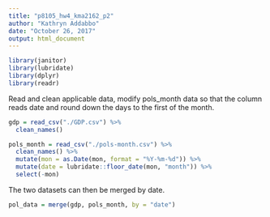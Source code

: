 ```yaml
---
title: "p8105_hw4_kma2162_p2"
author: "Kathryn Addabbo"
date: "October 26, 2017"
output: html_document
---
```


```r
library(janitor)
library(lubridate)
library(dplyr)
library(readr)
```


Read and clean applicable data, modify pols_month data so that the column reads date and round down the days to the first of the month. 

```r
gdp = read_csv("./GDP.csv") %>%
  clean_names()

pols_month = read_csv("./pols-month.csv") %>%
  clean_names() %>%
  mutate(mon = as.Date(mon, format = "%Y-%m-%d")) %>%
  mutate(date = lubridate::floor_date(mon, "month")) %>%
  select(-mon)
```


The two datasets can then be merged by date. 

```r

pol_data = merge(gdp, pols_month, by = "date")
```

